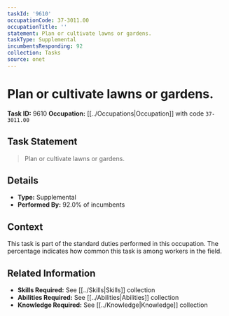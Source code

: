 ```yaml
---
taskId: '9610'
occupationCode: 37-3011.00
occupationTitle: ''
statement: Plan or cultivate lawns or gardens.
taskType: Supplemental
incumbentsResponding: 92
collection: Tasks
source: onet
---
```

# Plan or cultivate lawns or gardens.

**Task ID:** 9610
**Occupation:** [[../Occupations|Occupation]] with code `37-3011.00`

## Task Statement

> Plan or cultivate lawns or gardens.

## Details

- **Type:** Supplemental
- **Performed By:** 92.0% of incumbents

## Context

This task is part of the standard duties performed in this occupation. The percentage indicates how common this task is among workers in the field.

## Related Information

- **Skills Required:** See [[../Skills|Skills]] collection
- **Abilities Required:** See [[../Abilities|Abilities]] collection
- **Knowledge Required:** See [[../Knowledge|Knowledge]] collection

